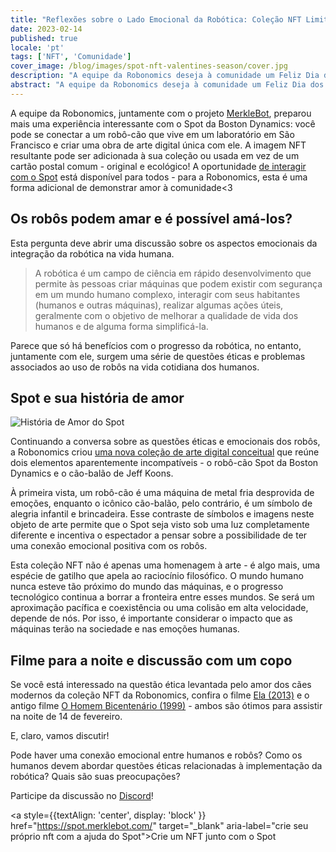 ```yaml
---
title: "Reflexões sobre o Lado Emocional da Robótica: Coleção NFT Limitada de Dia dos Namorados"
date: 2023-02-14
published: true
locale: 'pt'
tags: ['NFT', 'Comunidade']
cover_image: /blog/images/spot-nft-valentines-season/cover.jpg
description: "A equipe da Robonomics deseja à comunidade um Feliz Dia dos Namorados! Hoje, todos nós temos mais um motivo para falar sobre nossos sentimentos, expressar amor e gratidão, dar algo doce e agradável ao nosso par, amigo - a quem nosso coração deseja."
abstract: "A equipe da Robonomics deseja à comunidade um Feliz Dia dos Namorados! Hoje, todos nós temos mais um motivo para falar sobre nossos sentimentos, expressar amor e gratidão, dar algo doce e agradável ao nosso par, amigo - a quem nosso coração deseja."
---
```


A equipe da Robonomics, juntamente com o projeto [MerkleBot](https://merklebot.com/), preparou mais uma experiência interessante com o Spot da Boston Dynamics: você pode se conectar a um robô-cão que vive em um laboratório em São Francisco e criar uma obra de arte digital única com ele. A imagem NFT resultante pode ser adicionada à sua coleção ou usada em vez de um cartão postal comum - original e ecológico! A oportunidade [de interagir com o Spot](https://spot.merklebot.com/) está disponível para todos - para a Robonomics, esta é uma forma adicional de demonstrar amor à comunidade\<3

## Os robôs podem amar e é possível amá-los?

Esta pergunta deve abrir uma discussão sobre os aspectos emocionais da integração da robótica na vida humana.

> A robótica é um campo de ciência em rápido desenvolvimento que permite às pessoas criar máquinas que podem existir com segurança em um mundo humano complexo, interagir com seus habitantes (humanos e outras máquinas), realizar algumas ações úteis, geralmente com o objetivo de melhorar a qualidade de vida dos humanos e de alguma forma simplificá-la.

Parece que só há benefícios com o progresso da robótica, no entanto, juntamente com ele, surgem uma série de questões éticas e problemas associados ao uso de robôs na vida cotidiana dos humanos.

## Spot e sua história de amor

![História de Amor do Spot](/blog/images/spot-nft-valentines-season/spot_lovestory.png)

Continuando a conversa sobre as questões éticas e emocionais dos robôs, a Robonomics criou [uma nova coleção de arte digital conceitual](https://singular.app/collectibles/kusama/b437f70371c8622e02-MBVD-2023/16627505-b437f70371c8622e02-MBVD-2023-MBVD-2023-00000006) que reúne dois elementos aparentemente incompatíveis - o robô-cão Spot da Boston Dynamics e o cão-balão de Jeff Koons.

À primeira vista, um robô-cão é uma máquina de metal fria desprovida de emoções, enquanto o icônico cão-balão, pelo contrário, é um símbolo de alegria infantil e brincadeira. Esse contraste de símbolos e imagens neste objeto de arte permite que o Spot seja visto sob uma luz completamente diferente e incentiva o espectador a pensar sobre a possibilidade de ter uma conexão emocional positiva com os robôs.

Esta coleção NFT não é apenas uma homenagem à arte - é algo mais, uma espécie de gatilho que apela ao raciocínio filosófico. O mundo humano nunca esteve tão próximo do mundo das máquinas, e o progresso tecnológico continua a borrar a fronteira entre esses mundos. Se será um aproximação pacífica e coexistência ou uma colisão em alta velocidade, depende de nós. Por isso, é importante considerar o impacto que as máquinas terão na sociedade e nas emoções humanas.

## Filme para a noite e discussão com um copo

Se você está interessado na questão ética levantada pelo amor dos cães modernos da coleção NFT da Robonomics, confira o filme [Ela (2013)](https://www.imdb.com/title/tt1798709/) e o antigo filme [O Homem Bicentenário (1999)](https://www.imdb.com/title/tt0182789/) - ambos são ótimos para assistir na noite de 14 de fevereiro.

E, claro, vamos discutir!

Pode haver uma conexão emocional entre humanos e robôs? Como os humanos devem abordar questões éticas relacionadas à implementação da robótica? Quais são suas preocupações?

Participe da discussão no [Discord](https://discord.gg/dyFgwHfCN7)!

<a style={{textAlign: 'center', display: 'block' }} href="https://spot.merklebot.com/" target="_blank" aria-label="crie seu próprio nft com a ajuda do Spot">Crie um NFT junto com o Spot</a>